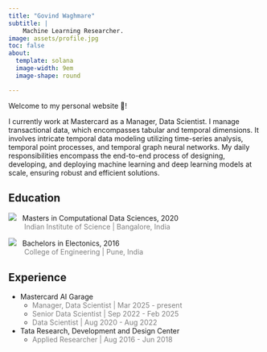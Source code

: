 ```yaml
---
title: "Govind Waghmare"
subtitle: |
    Machine Learning Researcher.
image: assets/profile.jpg
toc: false
about:
  template: solana
  image-width: 9em
  image-shape: round

---
```


Welcome to my personal website 👋! 

I currently work at Mastercard as a Manager, Data Scientist. I manage transactional data, which encompasses tabular and temporal dimensions. It involves intricate temporal data modeling utilizing time-series analysis, temporal point processes, and temporal graph neural networks. My daily responsibilities encompass the end-to-end process of designing, developing, and deploying machine learning and deep learning models at scale, ensuring robust and efficient solutions.


## Education

<img src="assets/mortarboard-fill.svg"> 
&nbsp; Masters in Computational Data Sciences, 2020 <br>
&nbsp; &nbsp; &nbsp; &nbsp; <span style="color:gray"> Indian Institute of Science | Bangalore, India </span>

<img src="assets/mortarboard-fill.svg"> 
&nbsp; Bachelors in Electonics, 2016 <br>
&nbsp; &nbsp; &nbsp; &nbsp; <span style="color:gray"> College of Engineering | Pune, India </span>
  

## Experience

- Mastercard AI Garage <br> 
  - <span style="color:gray"> Manager, Data Scientist | Mar 2025 - present </span><br> 
  - <span style="color:gray"> Senior Data Scientist | Sep 2022 - Feb 2025 </span><br> 
  - <span style="color:gray"> Data Scientist | Aug 2020 - Aug 2022 </span>

- Tata Research, Development and Design Center <br>
  - <span style="color:gray"> Applied Researcher | Aug 2016 - Jun 2018 </span>
